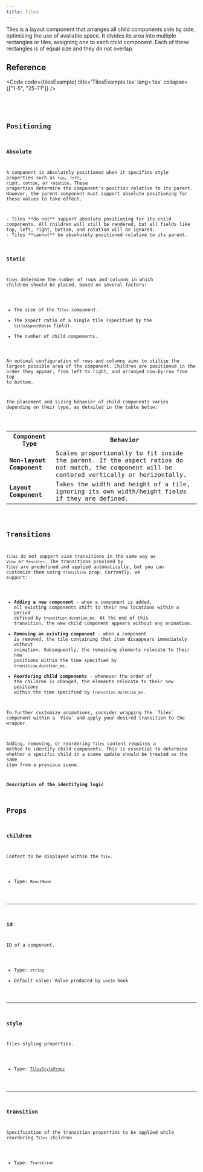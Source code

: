 ```yaml
---
title: Tiles
---
```


Tiles is a layout component that arranges all child components side by side, optimizing the use of available space. It divides its area into multiple rectangles or tiles, assigning one to each child component. Each of these rectangles is of equal size and they do not overlap.

## Reference

<Code code={tilesExample} title='TilesExample.tsx' lang='tsx' collapse={["1-5", "25-71"]} />

<CollapsibleDetails summaryTitle='Type definitions'>
<Code code={`
type TilesProps = {
    id?: string;
    children: ReactNode;
    style?: TilesStyleProps;
    transition?: Transition;
}
`} lang='tsx' />
</CollapsibleDetails>

## Positioning

### Absolute
A component is absolutely positioned when it specifies style properties such as `top`, `left`, `right`, `bottom`, or `rotation`. These properties determine the component's position relative to its parent. However, the parent component must support absolute positioning for these values to take effect.

<Aside type='caution'>
- Tiles **do not** support absolute positioning for its child components. All children will still be rendered, but all fields like top, left, right, bottom, and rotation will be ignored.
- Tiles **cannot** be absolutely positioned relative to its parent.
</Aside>


### Static
`Tiles` determine the number of rows and columns in which children should be placed, based on several factors:
- The size of the `Tiles` component.
- The aspect ratio of a single tile (specified by the `titleAspectRatio` field).
- The number of child components.

An optimal configuration of rows and columns aims to utilize the largest possible area of the component. Children are positioned in the order they appear, from left to right, and arranged row-by-row from top to bottom.

The placement and sizing behavior of child components varies depending on their type, as detailed in the table below:

  <table>
    <tr>
      <th><strong>Component Type</strong></th>
      <th><strong>Behavior</strong></th>
    </tr>
    <tr>
      <td><strong>Non-layout Component</strong></td>
      <td>Scales proportionally to fit inside the parent. If the aspect ratios do not match, the component will be centered vertically or horizontally.</td>
    </tr>
    <tr>
      <td><strong>Layout Component</strong></td>
      <td>Takes the width and height of a tile, ignoring its own width/height fields if they are defined.</td>
    </tr>
  </table>


## Transitions
`Tiles` do not support size transitions in the same way as `View` or `Rescaler`. The transitions provided by `Tiles` are predefined and applied automatically, but you can customize them using `transition` prop. Currently, we support:  
- **Adding a new component** - when a component is added, all existing components shift to their new locations within a period defined by `transition.duration_ms`. At the end of this transition, the new child component appears without any animation.
- **Removing an existing component** - when a component is removed, the tile containing that item disappears immediately without animation. Subsequently, the remaining elements relocate to their new positions within the time specified by `transition.duration_ms`.
- **Reordering child components** - whenever the order of the children is changed, the elements relocate to their new positions within the time specified by `transition.duration_ms`.

<Aside>To further customize animations, consider wrapping the `Tiles` component within a `View` and apply your desired transition to the wrapper.</Aside>

Adding, removing, or reordering `Tiles` content requires a method to identify child components. This is essential to determine whether a specific child in a scene update should be treated as the same item from a previous scene.

**Description of the identifying logic** 

## Props

### children
Content to be displayed within the `Tile`.

- Type: `ReactNode`

---

### id
ID of a component.

- Type: `string`
- Default value: Value produced by `useId` hook

---

### style
Tiles styling properties.

- Type: [`TilesStyleProps`](/reference/ts-sdk/props/tiles-style-props)


---

### transition
Specification of the transition properties to be applied while reordering `Tiles` children

- Type: `Transition`